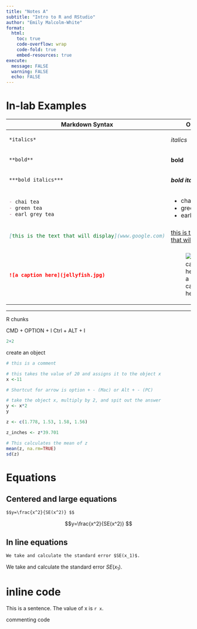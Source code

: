 ```yaml
---
title: "Notes A"
subtitle: "Intro to R and RStudio"
author: "Emily Malcolm-White"
format:
  html:
    toc: true
    code-overflow: wrap
    code-fold: true
    embed-resources: true
execute: 
  message: FALSE
  warning: FALSE
  echo: FALSE
---
```


# In-lab Examples

+--------------------------------------------------------+--------------------------------------------------------+
| Markdown Syntax                                        | Output                                                 |
+========================================================+========================================================+
| ``` markdown                                           | *italics*                                              |
| *italics*                                              |                                                        |
| ```                                                    |                                                        |
+--------------------------------------------------------+--------------------------------------------------------+
| ``` markdown                                           | **bold**                                               |
| **bold**                                               |                                                        |
| ```                                                    |                                                        |
+--------------------------------------------------------+--------------------------------------------------------+
| ``` markdown                                           | ***bold italics***                                     |
| ***bold italics***                                     |                                                        |
| ```                                                    |                                                        |
+--------------------------------------------------------+--------------------------------------------------------+
| ``` markdown                                           | -   chai tea                                           |
| - chai tea                                             | -   green tea                                          |
| - green tea                                            | -   earl grey tea                                      |
| - earl grey tea                                        |                                                        |
| ```                                                    |                                                        |
+--------------------------------------------------------+--------------------------------------------------------+
| ``` markdown                                           |                                                        |
| [this is the text that will display](www.google.com)   | [this is the text that will display](www.google.com)   |
| ```                                                    |                                                        |
+--------------------------------------------------------+--------------------------------------------------------+
| ``` markdown                                           |                                                        |
| ![a caption here](jellyfish.jpg)                       | ![a caption here](jellyfish.jpg)                       |
| ```                                                    |                                                        |
+--------------------------------------------------------+--------------------------------------------------------+


------------------------------------------------------------------------

R chunks

CMD + OPTION + I Ctrl + ALT + I

```r
2+2
```

create an object

```r
# this is a comment

# this takes the value of 20 and assigns it to the object x
x <-11
```

```r
# Shortcut for arrow is option + - (Mac) or Alt + - (PC)

# take the object x, multiply by 2, and spit out the answer
y <- x*2
y
```

```r
z <- c(1.778, 1.53, 1.58, 1.56)

z_inches <- z*39.701

# This calculates the mean of z
mean(z, na.rm=TRUE)
sd(z)
```

# Equations

## Centered and large equations

``` markdown
$$y=\frac{x^2}{SE(x^2)} $$
```

$$y=\frac{x^2}{SE(x^2)} $$

## In line equations

``` markdown
We take and calculate the standard error $SE(x_1)$. 
```

We take and calculate the standard error $SE(x_1)$.

# inline code

This is a sentence. The value of x is `r x`.

commenting code
